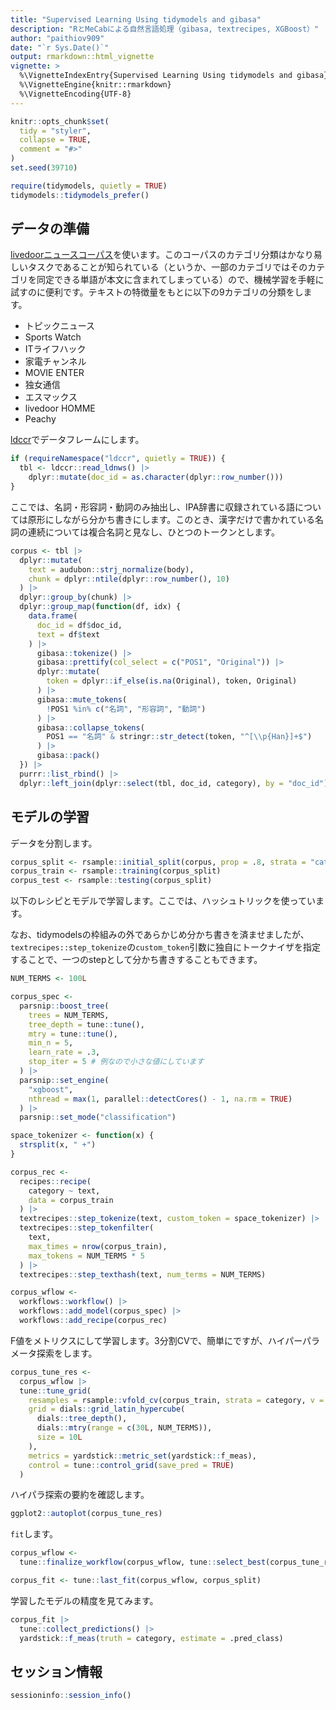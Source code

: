 ```yaml
---
title: "Supervised Learning Using tidymodels and gibasa"
description: "RとMeCabによる自然言語処理（gibasa, textrecipes, XGBoost）"
author: "paithiov909"
date: "`r Sys.Date()`"
output: rmarkdown::html_vignette
vignette: >
  %\VignetteIndexEntry{Supervised Learning Using tidymodels and gibasa}
  %\VignetteEngine{knitr::rmarkdown}
  %\VignetteEncoding{UTF-8}
---
```


```r
knitr::opts_chunk$set(
  tidy = "styler",
  collapse = TRUE,
  comment = "#>"
)
set.seed(39710)

require(tidymodels, quietly = TRUE)
tidymodels::tidymodels_prefer()
```

## データの準備

[livedoorニュースコーパス](https://www.rondhuit.com/download.html#ldcc)を使います。このコーパスのカテゴリ分類はかなり易しいタスクであることが知られている（というか、一部のカテゴリではそのカテゴリを同定できる単語が本文に含まれてしまっている）ので、機械学習を手軽に試すのに便利です。テキストの特徴量をもとに以下の9カテゴリの分類をします。

- トピックニュース
- Sports Watch
- ITライフハック
- 家電チャンネル
- MOVIE ENTER
- 独女通信
- エスマックス
- livedoor HOMME
- Peachy

[ldccr](https://github.com/paithiov909/ldccr)でデータフレームにします。

```r
if (requireNamespace("ldccr", quietly = TRUE)) {
  tbl <- ldccr::read_ldnws() |>
    dplyr::mutate(doc_id = as.character(dplyr::row_number()))
}
```

ここでは、名詞・形容詞・動詞のみ抽出し、IPA辞書に収録されている語については原形にしながら分かち書きにします。このとき、漢字だけで書かれている名詞の連続については複合名詞と見なし、ひとつのトークンとします。

```r
corpus <- tbl |>
  dplyr::mutate(
    text = audubon::strj_normalize(body),
    chunk = dplyr::ntile(dplyr::row_number(), 10)
  ) |>
  dplyr::group_by(chunk) |>
  dplyr::group_map(function(df, idx) {
    data.frame(
      doc_id = df$doc_id,
      text = df$text
    ) |>
      gibasa::tokenize() |>
      gibasa::prettify(col_select = c("POS1", "Original")) |>
      dplyr::mutate(
        token = dplyr::if_else(is.na(Original), token, Original)
      ) |>
      gibasa::mute_tokens(
        !POS1 %in% c("名詞", "形容詞", "動詞")
      ) |>
      gibasa::collapse_tokens(
        POS1 == "名詞" & stringr::str_detect(token, "^[\\p{Han}]+$")
      ) |>
      gibasa::pack()
  }) |>
  purrr::list_rbind() |>
  dplyr::left_join(dplyr::select(tbl, doc_id, category), by = "doc_id")
```

## モデルの学習

データを分割します。

```r
corpus_split <- rsample::initial_split(corpus, prop = .8, strata = "category")
corpus_train <- rsample::training(corpus_split)
corpus_test <- rsample::testing(corpus_split)
```

以下のレシピとモデルで学習します。ここでは、ハッシュトリックを使っています。

なお、tidymodelsの枠組みの外であらかじめ分かち書きを済ませましたが、`textrecipes::step_tokenize`の`custom_token`引数に独自にトークナイザを指定することで、一つのstepとして分かち書きすることもできます。

```r
NUM_TERMS <- 100L

corpus_spec <-
  parsnip::boost_tree(
    trees = NUM_TERMS,
    tree_depth = tune::tune(),
    mtry = tune::tune(),
    min_n = 5,
    learn_rate = .3,
    stop_iter = 5 # 例なので小さな値にしています
  ) |>
  parsnip::set_engine(
    "xgboost",
    nthread = max(1, parallel::detectCores() - 1, na.rm = TRUE)
  ) |>
  parsnip::set_mode("classification")

space_tokenizer <- function(x) {
  strsplit(x, " +")
}

corpus_rec <-
  recipes::recipe(
    category ~ text,
    data = corpus_train
  ) |>
  textrecipes::step_tokenize(text, custom_token = space_tokenizer) |>
  textrecipes::step_tokenfilter(
    text,
    max_times = nrow(corpus_train),
    max_tokens = NUM_TERMS * 5
  ) |>
  textrecipes::step_texthash(text, num_terms = NUM_TERMS)
```

```r
corpus_wflow <-
  workflows::workflow() |>
  workflows::add_model(corpus_spec) |>
  workflows::add_recipe(corpus_rec)
```

F値をメトリクスにして学習します。3分割CVで、簡単にですが、ハイパーパラメータ探索をします。

```r
corpus_tune_res <-
  corpus_wflow |>
  tune::tune_grid(
    resamples = rsample::vfold_cv(corpus_train, strata = category, v = 3L),
    grid = dials::grid_latin_hypercube(
      dials::tree_depth(),
      dials::mtry(range = c(30L, NUM_TERMS)),
      size = 10L
    ),
    metrics = yardstick::metric_set(yardstick::f_meas),
    control = tune::control_grid(save_pred = TRUE)
  )
```

ハイパラ探索の要約を確認します。

```r
ggplot2::autoplot(corpus_tune_res)
```

`fit`します。

```r
corpus_wflow <-
  tune::finalize_workflow(corpus_wflow, tune::select_best(corpus_tune_res, metric = "f_meas"))

corpus_fit <- tune::last_fit(corpus_wflow, corpus_split)
```

学習したモデルの精度を見てみます。

```r
corpus_fit |>
  tune::collect_predictions() |>
  yardstick::f_meas(truth = category, estimate = .pred_class)
```

## セッション情報

```r
sessioninfo::session_info()
```
